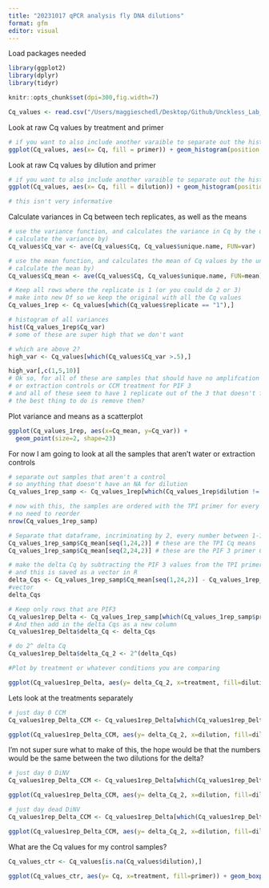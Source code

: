 ```yaml
---
title: "20231017 qPCR analysis fly DNA dilutions"
format: gfm
editor: visual
---
```


Load packages needed

```r
library(ggplot2)
library(dplyr)
library(tidyr)
```

```r
knitr::opts_chunk$set(dpi=300,fig.width=7)
```

```r
Cq_values <- read.csv("/Users/maggieschedl/Desktop/Github/Unckless_Lab_Resources/qPCR_analysis/20231017-test-dilutions-fly-DNA/20231017-qPCR-sheet.csv")

```

Look at raw Cq values by treatment and primer

```r
# if you want to also include another varaible to separate out the histogram by, you can include a facet 
ggplot(Cq_values, aes(x= Cq, fill = primer)) + geom_histogram(position = "dodge") + facet_grid(dilution~treatment) 
```

Look at raw Cq values by dilution and primer

```r
# if you want to also include another varaible to separate out the histogram by, you can include a facet 
ggplot(Cq_values, aes(x= Cq, fill = dilution)) + geom_histogram(position = "dodge") + facet_grid(~primer) 

# this isn't very informative 
```

Calculate variances in Cq between tech replicates, as well as the means

```r
# use the variance function, and calculates the variance in Cq by the unique.name (each sample/primer has 3 Cq values to 
# calculate the variance by)
Cq_values$Cq_var <- ave(Cq_values$Cq, Cq_values$unique.name, FUN=var)

# use the mean function, and calculates the mean of Cq values by the unique.name (each sample/primer has 3 Cq values to 
# calculate the mean by)
Cq_values$Cq_mean <- ave(Cq_values$Cq, Cq_values$unique.name, FUN=mean)

# Keep all rows where the replicate is 1 (or you could do 2 or 3)
# make into new Df so we keep the original with all the Cq values
Cq_values_1rep <- Cq_values[which(Cq_values$replicate == "1"),]

# histogram of all variances
hist(Cq_values_1rep$Cq_var)
# some of these are super high that we don't want 

# which are above 2?
high_var <- Cq_values[which(Cq_values$Cq_var >.5),]

high_var[,c(1,5,10)]
# Ok so, for all of these are samples that should have no amplifcation for this primer, either water with TPI
# or extraction controls or CCM treatment for PIF 3
# and all of these seem to have 1 replicate out of the 3 that doesn't fit with the others in terms of the Cq value
# the best thing to do is remove them?
```

Plot variance and means as a scatterplot

```r

ggplot(Cq_values_1rep, aes(x=Cq_mean, y=Cq_var)) +
  geom_point(size=2, shape=23)

```

For now I am going to look at all the samples that aren't water or extraction controls

```r
# separate out samples that aren't a control 
# so anything that doesn't have an NA for dilution 
Cq_values_1rep_samp <- Cq_values_1rep[which(Cq_values_1rep$dilution != "NA"),]

# now with this, the samples are ordered with the TPI primer for every sample above the PIF3 primer for each sample
# no need to reorder
nrow(Cq_values_1rep_samp)

# Separate that dataframe, incriminating by 2, every number between 1-12 (number of rows in dataframe)
Cq_values_1rep_samp$Cq_mean[seq(1,24,2)] # these are the TPI Cq means 
Cq_values_1rep_samp$Cq_mean[seq(2,24,2)] # these are the PIF 3 primer Cq means 

# make the delta Cq by subtracting the PIF 3 values from the TPI primer values
# and this is saved as a vector in R 
delta_Cqs <- Cq_values_1rep_samp$Cq_mean[seq(1,24,2)] - Cq_values_1rep_samp$Cq_mean[seq(2,24,2)]
#vector
delta_Cqs

# Keep only rows that are PIF3
Cq_values1rep_Delta <- Cq_values_1rep_samp[which(Cq_values_1rep_samp$primer == "PIF3"),]
# And then add in the delta Cqs as a new column
Cq_values1rep_Delta$delta_Cq <- delta_Cqs

# do 2^ delta Cq
Cq_values1rep_Delta$delta_Cq_2 <- 2^(delta_Cqs)

#Plot by treatment or whatever conditions you are comparing 

ggplot(Cq_values1rep_Delta, aes(y= delta_Cq_2, x=treatment, fill=dilution)) + geom_boxplot()  + theme_linedraw() + geom_point(position="jitter", size=3) + scale_fill_manual(values = c('violet', 'cadetblue')) 

```

Lets look at the treatments separately

```r
# just day 0 CCM
Cq_values1rep_Delta_CCM <- Cq_values1rep_Delta[which(Cq_values1rep_Delta$treatment == "day0 CCM"),]

ggplot(Cq_values1rep_Delta_CCM, aes(y= delta_Cq_2, x=dilution, fill=dilution)) + geom_boxplot()  + theme_linedraw() + geom_point(position="jitter", size=3) + scale_fill_manual(values = c('violet', 'cadetblue')) + theme(legend.position = "none")

```

I'm not super sure what to make of this, the hope would be that the numbers would be the same between the two dilutions for the delta?

```r
# just day 0 DiNV
Cq_values1rep_Delta_CCM <- Cq_values1rep_Delta[which(Cq_values1rep_Delta$treatment == "day0 DiNV"),]

ggplot(Cq_values1rep_Delta_CCM, aes(y= delta_Cq_2, x=dilution, fill=dilution)) + geom_boxplot()  + theme_linedraw() + geom_point(position="jitter", size=3) + scale_fill_manual(values = c('violet', 'cadetblue')) + theme(legend.position = "none")

```

```r
# just day dead DiNV
Cq_values1rep_Delta_CCM <- Cq_values1rep_Delta[which(Cq_values1rep_Delta$treatment == "dead DiNV"),]

ggplot(Cq_values1rep_Delta_CCM, aes(y= delta_Cq_2, x=dilution, fill=dilution)) + geom_boxplot()  + theme_linedraw() + geom_point(position="jitter", size=3) + scale_fill_manual(values = c('violet', 'cadetblue')) + theme(legend.position = "none")

```

What are the Cq values for my control samples?

```r
Cq_values_ctr <- Cq_values[is.na(Cq_values$dilution),]

ggplot(Cq_values_ctr, aes(y= Cq, x=treatment, fill=primer)) + geom_boxplot()  + theme_linedraw() + geom_point(position="jitter", size=3) + scale_fill_manual(values = c('violet', 'cadetblue')) 

```
